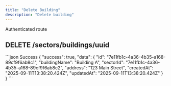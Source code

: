 ```yaml
---
title: "Delete Building"
description: "Delete building"
---
```


<Info>Authenticated route</Info>
## DELETE /sectors/buildings/uuid

<ResponseField
  name="uuid"
  type="param"
  example="7e11fb1c-4a36-4b35-a168-89cf9f6ab8c1"
  required
/>

<ResponseExample>
```json Success
{
    "success": true,
    "data": {
        "id": "7e11fb1c-4a36-4b35-a168-89cf9f6ab8c1",
        "buildingName": "Building A",
        "sectorId": "7e11fb1c-4a36-4b35-a168-89cf9f6ab8c2",
        "address": "123 Main Street",
        "createdAt": "2025-09-11T13:38:20.424Z",
        "updatedAt": "2025-09-11T13:38:20.424Z"
    }
}
```
</ResponseExample>
